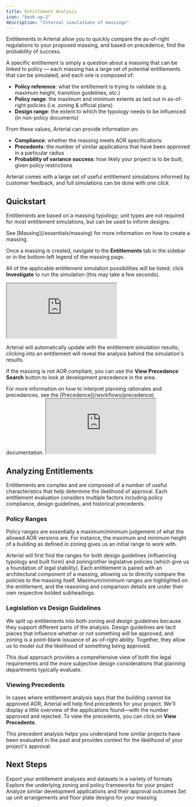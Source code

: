 ```yaml
---
title: Entitlement Analysis
icon: "book-up-2"
description: "Internal simulations of massings"
---
```


Entitlements in Arterial allow you to quickly compare the as-of-right regulations to your proposed massing, and based on precedence, find the probability of success.

A specific entitlement is simply a question about a massing that can be linked to policy — each massing has a large set of potential entitlements that can be simulated, and each one is composed of:

- **Policy reference**: what the entitlement is trying to validate (e.g. maximum height, transition guidelines, etc.)
- **Policy range**: the maximum and minimum extents as laid out in as-of-right policies (i.e. zoning & official plans)
- **Design range**: the extent to which the typology needs to be influenced (in non-policy documents)

From these values, Arterial can provide information on:

- **Compliance**: whether the massing meets AOR specifications
- **Precedents**: the number of similar applications that have been approved in a particular radius
- **Probability of variance success**: how likely your project is to be built, given policy restrictions

Arterial comes with a large set of useful entitlement simulations informed by customer feedback, and full simulations can be done with _one click_.

## Quickstart

<Steps titleSize="h3">
<Step title="Massing Creation">

Entitlements are based on a massing typology; unit types are not required for most entitlement simulations, but can be used to inform designs.

<Info>
	See [Massing](/essentials/massing) for more information on how to create a
	massing.
</Info>

</Step>

<Step title="Entitlement Simulation">

Once a massing is created, navigate to the <Icon icon="book-up-2"  /> **Entitlements** tab in the sidebar or in the bottom-left legend of the massing page.

All of the applicable entitlement simulation possibilities will be listed; click <Icon icon="book-up" color="#FFF" /> **Investigate** to run the simulation (this may take a few seconds).

<Frame caption="Entitlements can be simulated from the sidebar or legend.">
	<iframe
		src="https://player.mux.com/JNt6hqwokCj02PagEEX01U4obZTruRJ302vHBXnGjxOp9c?accent-color=%239c9586&muted=true&voluem=0"
		allow="accelerometer; gyroscope; autoplay; encrypted-media; picture-in-picture;"
		allowfullscreen
		className="w-full aspect-video"
	></iframe>
</Frame>

</Step>

<Step title="Analysis">

Arterial will automatically update with the entitlement simulation results; clicking into an entitlement will reveal the analysis behind the simulation's results.

If the massing is not AOR compliant, you can use the <Icon icon="search" color="#FFF"/> **View Precedence Search** button to look at development precedence in the area.

<Info>
	For more information on how to interpret planning rationales and precedences,
	see the [Precedence](/workflows/precedence) documentation.
</Info>

<Frame caption="Entitlements can be simulated from the sidebar or legend.">
	<iframe
		src="https://player.mux.com/THWyHSAwbmzivmmFaYud007r4tS1lDq1RWtEDne021GNU?accent-color=%239c9586&muted=true&voluem=0"
		allow="accelerometer; gyroscope; autoplay; encrypted-media; picture-in-picture;"
		allowfullscreen
		className="w-full aspect-video"
	></iframe>
</Frame>

</Step>
</Steps>

## Analyzing Entitlements

Entitlements are complex and are composed of a number of useful characteristics that help determine the likelihood of approval. Each entitlement evaluation considers multiple factors including policy compliance, design guidelines, and historical precedents.

### Policy Ranges

Policy ranges are essentially a maximum/minimum judgement of what the allowed AOR versions are. For instance, the maximum and minimum height of a building as defined in zoning gives us an initial range to work with.

Arterial will first find the ranges for both design guidelines (influencing typology and built form) and zoning/other legislative policies (which give us a foundation of legal stability). Each entitlement is paired with an architectural component of a massing, allowing us to directly compare the policies to the massing itself. Maximum/minimum ranges are highlighted on the entitlement, and the reasoning and comparison details are under their own respective bolded subheadings.

### Legislation vs Design Guidelines

We split up entitlements into both zoning and design guidelines because they support different parts of the analysis. Design guidelines are tacit pieces that influence whether or not something will be approved, and zoning is a point-blank issuance of as-of-right ability. Together, they allow us to model out the likelihood of something being approved.

This dual approach provides a comprehensive view of both the legal requirements and the more subjective design considerations that planning departments typically evaluate.

### Viewing Precedents

In cases where entitlement analysis says that the building cannot be approved AOR, Arterial will help find precedents for your project. We'll display a little overview of the applications found—with the number approved and rejected. To view the precedents, you can click on <Icon icon="search" color="#FFF" /> **View Precedents**.

This precedent analysis helps you understand how similar projects have been evaluated in the past and provides context for the likelihood of your project's approval.

## Next Steps

<CardGroup cols={2}>
	<Card
		title="Export Information"
		icon="cloud-download"
		href="/workflows/exporting"
	>
		Export your entitlement analyses and datasets in a variety of formats
	</Card>
	<Card title="View Policies" icon="book-open" href="/essentials/policies">
		Explore the underlying zoning and policy frameworks for your project
	</Card>
	<Card title="View Precedents" icon="search" href="/workflows/entitlement">
		Analyze similar development applications and their approval outcomes
	</Card>
	<Card title="Configure Layouts" icon="proportions" href="/essentials/layouts">
		Set up unit arrangements and floor plate designs for your massing
	</Card>
</CardGroup>
